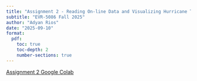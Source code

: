 ```yaml
---
title: "Assignment 2 - Reading On-line Data and Visualizing Hurricane Tracks using Python"
subtitle: "EVR-5086 Fall 2025"
author: "Adyan Rios"
date: "2025-09-10"
format:
  pdf:
    toc: true
    toc-depth: 2
    number-sections: true
---
```


[Assignment 2 Google Colab](https://colab.research.google.com/drive/1MdjvGOw5rhL_Im-qn8PCf1-ji--MtgWw)
